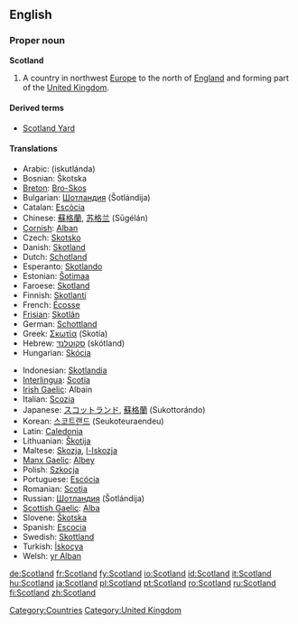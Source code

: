 ==English==
{{wikipedia}}

===Proper noun===
'''Scotland'''

# A country in northwest [[Europe]] to the north of [[England]] and forming part of the [[United Kingdom]].

====Derived terms====
*[[Scotland Yard]]

====Translations====
{{top}}
*Arabic: {{ARchar|[[اسكتلندا]]}} (iskutlánda) {{f}}
*Bosnian: Škotska {{f}}
*[[Breton]]: [[Bro-Skos]]
*Bulgarian: [[Шотландия]] (Šotlándija) {{f}}
*Catalan: [[Escòcia]]
*Chinese: [[蘇格蘭]], [[苏格兰]] (Sūgélán)
*[[Cornish]]: [[Alban]]
*Czech: [[Skotsko]]
*Danish: [[Skotland]]
*Dutch: [[Schotland]]
*Esperanto: [[Skotlando]]
*Estonian: [[Šotimaa]]
*Faroese: [[Skotland]] {{n}}
*Finnish: [[Skotlanti]]
*French: [[Écosse]] {{f}}
*[[Frisian]]: [[Skotlân]]
*German: [[Schottland]] {{n}}
*Greek: [[Σκωτία]] (Skotía) {{f}}
*Hebrew: [[סקוטלנד]] (skótland) {{m}}
*Hungarian: [[Skócia]]
{{mid}}
*Indonesian: [[Skotlandia]]
*[[Interlingua]]: [[Scotia]]
*[[Irish Gaelic]]: Albain {{f}}
*Italian: [[Scozia]] {{f}}
*Japanese: [[スコットランド]], [[蘇格蘭]] (Sukottorándo)
*Korean: [[스코트랜드]] (Seukoteuraendeu)
*Latin: [[Caledonia#Latin|Caledonia]] {{f}}
*Lithuanian: [[Škotija]] {{f}}
*Maltese: [[Skozja]], [[l-Iskozja]]
*[[Manx Gaelic]]: [[Albey]]
*Polish: [[Szkocja]] {{f}}
*Portuguese: [[Escócia]] {{f}}
*Romanian: [[Scoţia]] {{f}}
*Russian: [[Шотландия]] (Šotlándija) {{f}}
*[[Scottish Gaelic]]: [[Alba]] {{f}}
*Slovene: [[Škotska]] {{f}}
*Spanish: [[Escocia]] {{f}}
*Swedish: [[Skottland]]
*Turkish: [[İskoçya]]
*Welsh: [[yr Alban]] {{f}}
{{bottom}}

[[Category:Countries]]
[[Category:United Kingdom]]

[[de:Scotland]]
[[fr:Scotland]]
[[fy:Scotland]]
[[io:Scotland]]
[[id:Scotland]]
[[it:Scotland]]
[[hu:Scotland]]
[[ja:Scotland]]
[[pl:Scotland]]
[[pt:Scotland]]
[[ro:Scotland]]
[[ru:Scotland]]
[[fi:Scotland]]
[[zh:Scotland]]